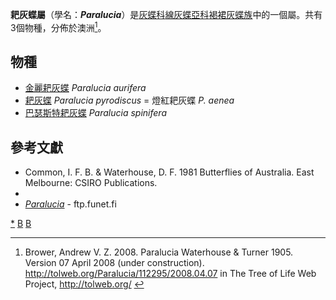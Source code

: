 {{NoteTA
|G1=Butterfly
}}
{{Automatic taxobox
| taxon = Paralucia
| image = Bright Copper (8692986764).jpg
| image_caption = [[金麗耙灰蝶|金麗耙灰蝶]]<br />''Paralucia aurifera''
| authority = Waterhouse & Turner, 1905
| type_species = [[耙灰蝶|耙灰蝶]]<br />''Lucia pyrodiscus''
| type_species_authority = Rosenstock, 1885
| subdivision_ranks = 物種
| subdivision = 共3種，詳閱正文。
| synonyms = 
}}

'''耙灰蝶屬'''（學名：'''''Paralucia'''''）是[[灰蝶科|灰蝶科]][[線灰蝶亞科|線灰蝶亞科]][[褐裙灰蝶族|褐裙灰蝶族]]中的一個屬。共有3個物種，分佈於澳洲<ref name=tol>Brower, Andrew V. Z. 2008. Paralucia Waterhouse & Turner 1905. Version 07 April 2008 (under construction). http://tolweb.org/Paralucia/112295/2008.04.07 {{Wayback|url=http://tolweb.org/Paralucia/112295/2008.04.07 |date=20191201003729 }} in The Tree of Life Web Project, http://tolweb.org/ {{Wayback|url=http://tolweb.org/ |date=20110515100516 }} {{en}}</ref>。

== 物種 ==
* [[金麗耙灰蝶|金麗耙灰蝶]] ''Paralucia aurifera''
* [[耙灰蝶|耙灰蝶]] ''Paralucia pyrodiscus'' = 燈紅耙灰蝶 ''P. aenea''
* [[巴瑟斯特耙灰蝶|巴瑟斯特耙灰蝶]] ''Paralucia spinifera''
<!--
== 圖集 ==
<gallery>
</gallery>
-->

== 參考文獻 ==
{{Reflist}}
{{Commons category| Paralucia}}
{{Wikispecies| Paralucia}}
* Common, I. F. B. & Waterhouse, D. F. 1981 Butterflies of Australia. East Melbourne: CSIRO Publications.
* {{Cite book | author = 寿建新 周尧 李宇飞 | title = 世界蝴蝶分類名錄 | location = 中國 | publisher = 陝西科學技術出版社 | date = 2006-04-01 | ISBN = 9787536936768 | language= zh-hans }}
* [http://ftp.funet.fi/pub/sci/bio/life/insecta/lepidoptera/ditrysia/papilionoidea/lycaenidae/theclinae/paralucia ''Paralucia''] {{Wayback|url=http://ftp.funet.fi/pub/sci/bio/life/insecta/lepidoptera/ditrysia/papilionoidea/lycaenidae/theclinae/paralucia |date=20190811044419 }} - ftp.funet.fi

{{Taxonbar}}
{{線灰蝶亞科}}

[[Category:耙灰蝶屬|*]]
[[Category:褐裙灰蝶族|B]]
[[Category:1905年描述的分类群|B]]